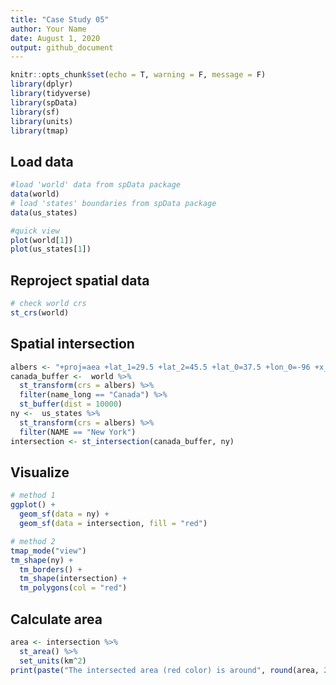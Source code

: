 ```yaml
---
title: "Case Study 05"
author: Your Name
date: August 1, 2020
output: github_document
---
```

 
```r
knitr::opts_chunk$set(echo = T, warning = F, message = F)
library(dplyr)
library(tidyverse)
library(spData)
library(sf)
library(units)
library(tmap)
```

 
## Load data 
```r
#load 'world' data from spData package
data(world)  
# load 'states' boundaries from spData package
data(us_states)
```
 
 
```r
#quick view 
plot(world[1]) 
plot(us_states[1])
```
 

## Reproject spatial data
```r
# check world crs 
st_crs(world)
```
 
## Spatial intersection 
```r
albers <- "+proj=aea +lat_1=29.5 +lat_2=45.5 +lat_0=37.5 +lon_0=-96 +x_0=0 +y_0=0 +ellps=GRS80 +datum=NAD83 +units=m +no_defs"
canada_buffer <-  world %>% 
  st_transform(crs = albers) %>% 
  filter(name_long == "Canada") %>% 
  st_buffer(dist = 10000)
ny <-  us_states %>% 
  st_transform(crs = albers) %>% 
  filter(NAME == "New York")
intersection <- st_intersection(canada_buffer, ny)
```

 
## Visualize

```r
# method 1
ggplot() +
  geom_sf(data = ny) +
  geom_sf(data = intersection, fill = "red")
```

```r
# method 2
tmap_mode("view")
tm_shape(ny) +
  tm_borders() +
  tm_shape(intersection) +
  tm_polygons(col = "red")
```


## Calculate area
```r
area <- intersection %>% 
  st_area() %>% 
  set_units(km^2)
print(paste("The intersected area (red color) is around", round(area, 2), "km\u00B2"))
```